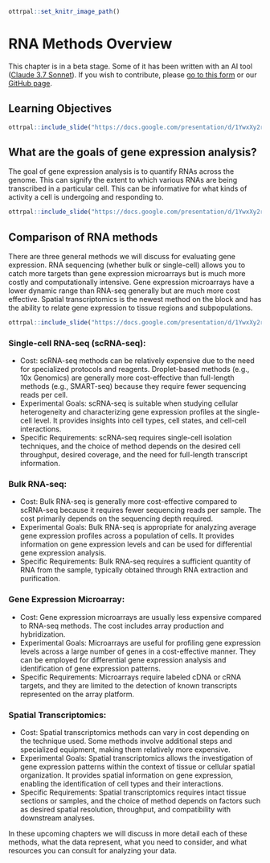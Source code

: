 
```r
ottrpal::set_knitr_image_path()
```

# RNA Methods Overview

<div class = "warning">
This chapter is in a beta stage. Some of it has been written with an AI tool ([Claude 3.7 Sonnet](https://www.anthropic.com/news/claude-3-7-sonnet)). If you wish to contribute, please [go to this form](https://forms.gle/dqYgmKH8XXE2ohwD9) or our [GitHub page](https://github.com/fhdsl/Choosing_Genomics_Tools).
</div>

## Learning Objectives

```r
ottrpal::include_slide("https://docs.google.com/presentation/d/1YwxXy2rnUgbx_7B7ENH9wpDX-j6JpJz6lGVzOkjo0qY/edit#slide=id.g12890ae15d7_0_76")
```

## What are the goals of gene expression analysis?

The goal of gene expression analysis is to quantify RNAs across the genome. This can signify the extent to which various RNAs are being transcribed in a particular cell. This can be informative for what kinds of activity a cell is undergoing and responding to.

```r
ottrpal::include_slide("https://docs.google.com/presentation/d/1YwxXy2rnUgbx_7B7ENH9wpDX-j6JpJz6lGVzOkjo0qY/edit#slide=id.g142c259a793_0_0")
```

## Comparison of RNA methods

There are three general methods we will discuss for evaluating gene expression. RNA sequencing (whether bulk or single-cell) allows you to catch more targets than gene expression microarrays but is much more costly and computationally intensive. Gene expression microarrays have a lower dynamic range than RNA-seq generally but are much more cost effective. Spatial transcriptomics is the newest method on the block and has the ability to relate gene expression to tissue regions and subpopulations.

```r
ottrpal::include_slide("https://docs.google.com/presentation/d/1YwxXy2rnUgbx_7B7ENH9wpDX-j6JpJz6lGVzOkjo0qY/edit#slide=id.g13438a9a5b2_0_80")
```

### Single-cell RNA-seq (scRNA-seq):

- Cost: scRNA-seq methods can be relatively expensive due to the need for specialized protocols and reagents. Droplet-based methods (e.g., 10x Genomics) are generally more cost-effective than full-length methods (e.g., SMART-seq) because they require fewer sequencing reads per cell.
- Experimental Goals: scRNA-seq is suitable when studying cellular heterogeneity and characterizing gene expression profiles at the single-cell level. It provides insights into cell types, cell states, and cell-cell interactions.
- Specific Requirements: scRNA-seq requires single-cell isolation techniques, and the choice of method depends on the desired cell throughput, desired coverage, and the need for full-length transcript information.

### Bulk RNA-seq:

- Cost: Bulk RNA-seq is generally more cost-effective compared to scRNA-seq because it requires fewer sequencing reads per sample. The cost primarily depends on the sequencing depth required.
- Experimental Goals: Bulk RNA-seq is appropriate for analyzing average gene expression profiles across a population of cells. It provides information on gene expression levels and can be used for differential gene expression analysis.
- Specific Requirements: Bulk RNA-seq requires a sufficient quantity of RNA from the sample, typically obtained through RNA extraction and purification.

### Gene Expression Microarray:
- Cost: Gene expression microarrays are usually less expensive compared to RNA-seq methods. The cost includes array production and hybridization.
- Experimental Goals: Microarrays are useful for profiling gene expression levels across a large number of genes in a cost-effective manner. They can be employed for differential gene expression analysis and identification of gene expression patterns.
- Specific Requirements: Microarrays require labeled cDNA or cRNA targets, and they are limited to the detection of known transcripts represented on the array platform.

### Spatial Transcriptomics:
- Cost: Spatial transcriptomics methods can vary in cost depending on the technique used. Some methods involve additional steps and specialized equipment, making them relatively more expensive.
- Experimental Goals: Spatial transcriptomics allows the investigation of gene expression patterns within the context of tissue or cellular spatial organization. It provides spatial information on gene expression, enabling the identification of cell types and their interactions.
- Specific Requirements: Spatial transcriptomics requires intact tissue sections or samples, and the choice of method depends on factors such as desired spatial resolution, throughput, and compatibility with downstream analyses.

In these upcoming chapters we will discuss in more detail each of these methods, what the data represent, what you need to consider, and what resources you can consult for analyzing your data.
